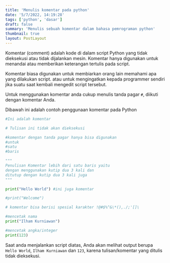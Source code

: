 ```yaml
---
title: 'Menulis komentar pada python'
date: '5/7/2022, 14:19:28'
tags: ['python', 'dasar']
draft: false
summary: 'Menulis sebuah komentar dalam bahasa pemrograman python'
thumbnail: true
layout: PostLayout
---
```


Komentar (comment) adalah kode di dalam script Python yang tidak dieksekusi atau tidak dijalankan mesin. Komentar hanya digunakan untuk menandai atau memberikan keterangan tertulis pada script.

Komentar biasa digunakan untuk membiarkan orang lain memahami apa yang dilakukan script. atau untuk mengingatkan kepada programmer sendiri jika suatu saat kembali mengedit script tersebut.

Untuk menggunakan komentar anda cukup menulis tanda pagar `#`, diikuti dengan komentar Anda.

Dibawah ini adalah contoh penggunaan komentar pada Python

```python:komentar.py
#Ini adalah komentar

# Tulisan ini tidak akan dieksekusi

#komentar dengan tanda pagar hanya bisa digunakan
#untuk
#satu
#baris

"""
Penulisan Komentar lebih dari satu baris yaitu
dengan menggunakan kutip dua 3 kali dan
ditutup dengan kutip dua 3 kali juga
"""

print("Hello World") #ini juga komentar

#print("Welcome")

# komentar bisa berisi spesial karakter !@#$%^&\*(),./;'[]\

#mencetak nama
print("Ilham Kurniawan")

#mencetak angka/integer
print(123)
```

Saat anda menjalankan script diatas, Anda akan melihat output berupa `Hello World`, `Ilham Kurniawan` dan `123`, karena tulisan/komentar yang ditulis tidak dieksekusi.
